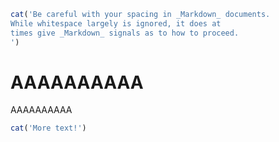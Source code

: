 ```r
cat('Be careful with your spacing in _Markdown_ documents.
While whitespace largely is ignored, it does at
times give _Markdown_ signals as to how to proceed.  
')

```
# AAAAAAAAAA

AAAAAAAAAA

```r
cat('More text!')

```
